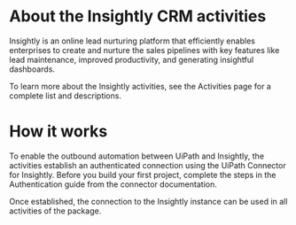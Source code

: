 ﻿# About the Insightly CRM activities

Insightly is an online lead nurturing platform that efficiently enables enterprises to create and nurture the sales pipelines with key features like lead maintenance, improved productivity, and generating insightful dashboards.



To learn more about the Insightly activities, see the Activities page for a complete list and descriptions.

# How it works

To enable the outbound automation between UiPath and Insightly, the activities establish an authenticated connection using the UiPath Connector for Insightly. Before you build your first project, complete the steps in the Authentication guide from the connector documentation.

Once established, the connection to the Insightly instance can be used in all activities of the package.
